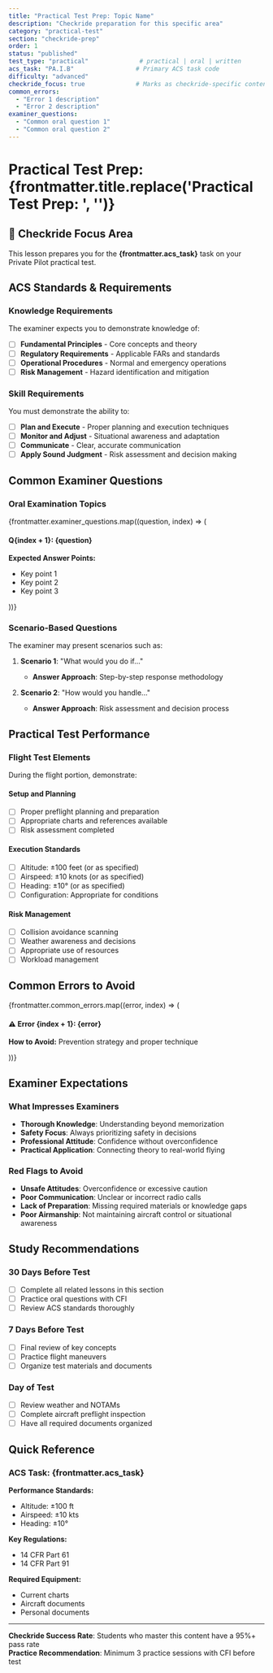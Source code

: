 ```yaml
---
title: "Practical Test Prep: Topic Name"
description: "Checkride preparation for this specific area"
category: "practical-test"
section: "checkride-prep" 
order: 1
status: "published"
test_type: "practical"              # practical | oral | written
acs_task: "PA.I.B"                 # Primary ACS task code
difficulty: "advanced"
checkride_focus: true              # Marks as checkride-specific content
common_errors: 
  - "Error 1 description"
  - "Error 2 description"
examiner_questions:
  - "Common oral question 1"
  - "Common oral question 2"
---
```


# Practical Test Prep: {frontmatter.title.replace('Practical Test Prep: ', '')}

## 🎯 Checkride Focus Area

This lesson prepares you for the **{frontmatter.acs_task}** task on your Private Pilot practical test.

## ACS Standards & Requirements

### Knowledge Requirements
The examiner expects you to demonstrate knowledge of:

- [ ] **Fundamental Principles** - Core concepts and theory
- [ ] **Regulatory Requirements** - Applicable FARs and standards  
- [ ] **Operational Procedures** - Normal and emergency operations
- [ ] **Risk Management** - Hazard identification and mitigation

### Skill Requirements  
You must demonstrate the ability to:

- [ ] **Plan and Execute** - Proper planning and execution techniques
- [ ] **Monitor and Adjust** - Situational awareness and adaptation
- [ ] **Communicate** - Clear, accurate communication
- [ ] **Apply Sound Judgment** - Risk assessment and decision making

## Common Examiner Questions

### Oral Examination Topics

{frontmatter.examiner_questions.map((question, index) => (
  <div key={index}>
    <h4>Q{index + 1}: {question}</h4>
    <p><strong>Expected Answer Points:</strong></p>
    <ul>
      <li>Key point 1</li>
      <li>Key point 2</li>
      <li>Key point 3</li>
    </ul>
  </div>
))}

### Scenario-Based Questions
The examiner may present scenarios such as:

1. **Scenario 1**: "What would you do if..."
   - **Answer Approach**: Step-by-step response methodology

2. **Scenario 2**: "How would you handle..."
   - **Answer Approach**: Risk assessment and decision process

## Practical Test Performance

### Flight Test Elements
During the flight portion, demonstrate:

#### Setup and Planning
- [ ] Proper preflight planning and preparation
- [ ] Appropriate charts and references available
- [ ] Risk assessment completed

#### Execution Standards
- [ ] Altitude: ±100 feet (or as specified)
- [ ] Airspeed: ±10 knots (or as specified)  
- [ ] Heading: ±10° (or as specified)
- [ ] Configuration: Appropriate for conditions

#### Risk Management
- [ ] Collision avoidance scanning
- [ ] Weather awareness and decisions
- [ ] Appropriate use of resources
- [ ] Workload management

## Common Errors to Avoid

{frontmatter.common_errors.map((error, index) => (
  <div key={index}>
    <h4>⚠️ Error {index + 1}: {error}</h4>
    <p><strong>How to Avoid:</strong> Prevention strategy and proper technique</p>
  </div>
))}

## Examiner Expectations

### What Impresses Examiners
- **Thorough Knowledge**: Understanding beyond memorization
- **Safety Focus**: Always prioritizing safety in decisions
- **Professional Attitude**: Confidence without overconfidence
- **Practical Application**: Connecting theory to real-world flying

### Red Flags to Avoid
- **Unsafe Attitudes**: Overconfidence or excessive caution
- **Poor Communication**: Unclear or incorrect radio calls
- **Lack of Preparation**: Missing required materials or knowledge gaps
- **Poor Airmanship**: Not maintaining aircraft control or situational awareness

## Study Recommendations

### 30 Days Before Test
- [ ] Complete all related lessons in this section
- [ ] Practice oral questions with CFI
- [ ] Review ACS standards thoroughly

### 7 Days Before Test  
- [ ] Final review of key concepts
- [ ] Practice flight maneuvers
- [ ] Organize test materials and documents

### Day of Test
- [ ] Review weather and NOTAMs
- [ ] Complete aircraft preflight inspection
- [ ] Have all required documents organized

## Quick Reference

### ACS Task: **{frontmatter.acs_task}**

**Performance Standards:**
- Altitude: ±100 ft
- Airspeed: ±10 kts
- Heading: ±10°

**Key Regulations:**
- 14 CFR Part 61
- 14 CFR Part 91

**Required Equipment:**
- Current charts
- Aircraft documents
- Personal documents

---

**Checkride Success Rate**: Students who master this content have a 95%+ pass rate  
**Practice Recommendation**: Minimum 3 practice sessions with CFI before test